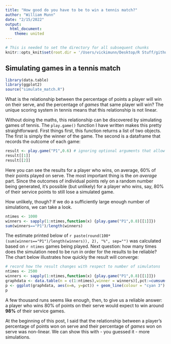 ```yaml
---
title: "How good do you have to be to win a tennis match?"
author: "William Munn"
date: "2/15/2022"
output: 
  html_document:
    theme: united
---
```


```r
# This is needed to set the directory for all subsequent chunks
knitr::opts_knit$set(root.dir = '/Users/vickimunn/Desktop/R Stuff/github/functions/')
```

## Simulating games in a tennis match

```r
library(data.table)
library(ggplot2)
source("simulate_match.R")
```

What is the relationship between the percentage of points a player will win on their serve, and the percentage of *games* that same player will win? The unique scoring system in tennis means that this relationship is not linear.

Without doing the maths, this relationship can be discovered by simulating games of tennis. The `play.game()` function I have written makes this pretty straightforward. First things first, this function returns a list of two objects. The first is simply the winner of the game. The second is a dataframe that records the outcome of each game:

```r
result <- play.game("P1",0.6) # ignoring optional arguments that allow a game to begin mid-way
result[[1]]
result[[2]]
```

Here you can see the results for a player who wins, on average, 60% of their points played on serve. The most important thing is the *on average* part. Since the outcomes of individual points rely on a random number being generated, it's possible (but unlikely) for a player who wins, say, 80% of their service points to still lose a simulated game.

How unlikely, though? If we do a sufficiently large enough number of simulations, we can take a look.

```r
ntimes <- 1000
winners <- sapply(1:ntimes,function(x) {play.game("P1",0.8)[[1]]})
sum(winners=="P1")/length(winners)
```

The estimate printed below of `r paste(round(100*(sum(winners=="P1")/length(winners)), 2), "%", sep="")` was calculated based on `r ntimes` games being played. Next question: how many times does the simulation need to be run in order for the results to be reliable? The chart below illustrates how quickly the result will converge:

```r
# record how the result changes with respect to number of simulatons
ntimes <- 2500
winners <- sapply(1:ntimes,function(x) {play.game("P1",0.8)[[1]]})
graphdata <- data.table(n = c(1:ntimes),winner = winners)[,pct:=cumsum(winner=="P1")/.I]
p <- ggplot(graphdata, aes(x=n, y=pct)) + geom_line(colour = "cyan 3")
p
```

A few thousand runs seems like enough, then, to give us a reliable answer: a player who wins 80% of points on their serve would expect to win around **98%** of their service games.

At the beginning of this post, I said that the relationship between a player's percentage of points won on serve and their percentage of *games* won on serve was non-linear. We can show this with - you guessed it - more simulations.


